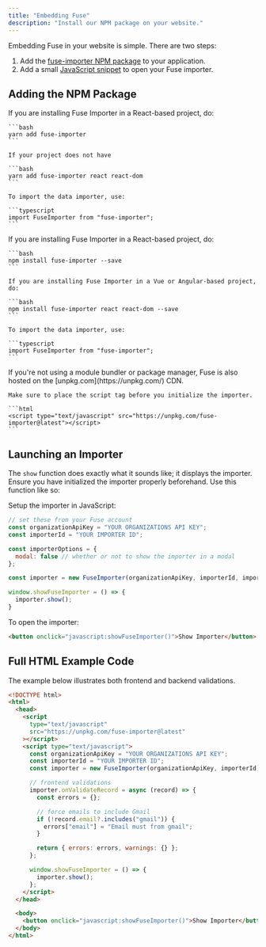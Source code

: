 ```yaml
---
title: "Embedding Fuse"
description: "Install our NPM package on your website."
---
```


Embedding Fuse in your website is simple. There are two steps:
1. Add the [fuse-importer NPM package](#adding-the-npm-package) to your application.
2. Add a small [JavaScript snippet](#launching-an-importer) to open your Fuse importer.

## Adding the NPM Package
<Tabs>
  <Tab title="YARN">
    If you are installing Fuse Importer in a React-based project, do:

    ```bash
    yarn add fuse-importer
    ```

    If your project does not have

    ```bash
    yarn add fuse-importer react react-dom
    ```

    To import the data importer, use:

    ```typescript
    import FuseImporter from "fuse-importer";
    ```

  </Tab>
  <Tab title="NPM">
    If you are installing Fuse Importer in a React-based project, do:

    ```bash
    npm install fuse-importer --save
    ```

    If you are installing Fuse Importer in a Vue or Angular-based project, do:

    ```bash
    npm install fuse-importer react react-dom --save
    ```

    To import the data importer, use:

    ```typescript
    import FuseImporter from "fuse-importer";
    ```

  </Tab>
  <Tab title="CDN">
    If you're not using a module bundler or package manager, Fuse is also hosted on the [unpkg.com](https://unpkg.com/) CDN.

    Make sure to place the script tag before you initialize the importer.

    ```html
    <script type="text/javascript" src="https://unpkg.com/fuse-importer@latest"></script>
    ```

  </Tab>
</Tabs>

## Launching an Importer

The `show` function does exactly what it sounds like; it displays the importer. Ensure you have initialized the importer properly beforehand. Use this function like so:

Setup the importer in JavaScript:
```javascript
// set these from your Fuse account
const organizationApiKey = "YOUR ORGANIZATIONS API KEY";
const importerId = "YOUR IMPORTER ID";

const importerOptions = {
  modal: false // whether or not to show the importer in a modal
};

const importer = new FuseImporter(organizationApiKey, importerId, importerOptions);

window.showFuseImporter = () => {
  importer.show();
}
```

To open the importer:
```HTML
<button onclick="javascript:showFuseImporter()">Show Importer</button>
```

## Full HTML Example Code

The example below illustrates both frontend and backend validations.

```html
<!DOCTYPE html>
<html>
  <head>
    <script
      type="text/javascript"
      src="https://unpkg.com/fuse-importer@latest"
    ></script>
    <script type="text/javascript">
      const organizationApiKey = "YOUR ORGANIZATIONS API KEY";
      const importerId = "YOUR IMPORTER ID";
      const importer = new FuseImporter(organizationApiKey, importerId);

      // frontend validations
      importer.onValidateRecord = async (record) => {
        const errors = {};

        // force emails to include Gmail
        if (!record.email?.includes("gmail")) {
          errors["email"] = "Email must from gmail";
        }

        return { errors: errors, warnings: {} };
      };

      window.showFuseImporter = () => {
        importer.show();
      };
    </script>
  </head>

  <body>
    <button onclick="javascript:showFuseImporter()">Show Importer</button>
  </body>
</html>
```
